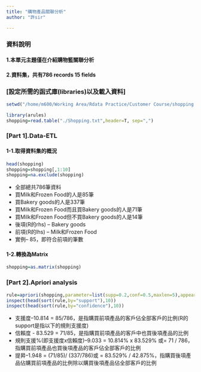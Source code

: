 ```yaml
---
title: "購物產品關聯分析"
author: "許sir"

---
```


### **資料說明**
#### 1.本單元主題僅在介紹購物籃關聯分析
#### 2.資料集，共有786 records 15 fields

### **[設定所需的函式庫(libraries)以及載入資料]**
```r
setwd("/home/m600/Working Area/Rdata Practice/Customer Course/shopping list")

library(arules)
shopping=read.table("./Shopping.txt",header=T, sep=",")
```

### **[Part 1].Data-ETL**

#### **1-1.取得資料集的概況**
```r
head(shopping)
shopping=shopping[,1:10]
shopping=na.exclude(shopping)

```

- 全部總共786筆資料
- 買Milk和Frozen Food的人是85筆
- 買Bakery goods的人是337筆
- 買Milk和Frozen Food而且買Bakery goods的人是71筆
- 買Milk和Frozen Food但不買Bakery goods的人是14筆
- 後項(R的rhs) – Bakery goods
- 前項(R的lhs) – Milk和Frozen Food
- 實例– 85，即符合前項的筆數

#### **1-2.轉換為Matrix**
```r
shopping=as.matrix(shopping) 
```

### **[Part 2].Apriori analysis**
```r
rule=apriori(shopping,parameter=list(supp=0.2,conf=0.5,maxlen=5),appearance=list(rhs="Alcohol",default="lhs"))
inspect(head(sort(rule,by="support"),10))
inspect(head(sort(rule,by="confidence"),10))
```

- 支援度–10.814 = 85/786，是指購買前項產品的客戶佔全部客戶的比例(R的support是指以下的規則支援度)
- 信賴度 - 83.529 = 71/85，是指購買前項產品的客戶中也買後項產品的比例
- 規則支援%(即支援度x信賴度)–9.033 = 10.814% x 83.529% 或= 71 / 786，指購買前項產品也買後項產品的客戶佔全部客戶的比例 
- 提昇–1.948 = (71/85)/ (337/786)或 = 83.529% / 42.875%，指購買後項產品佔購買前項產品的比例除以購買後項產品佔全部客戶的比例 
